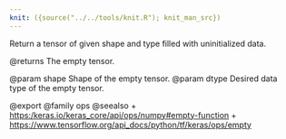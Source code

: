 ```yaml
---
knit: ({source("../../tools/knit.R"); knit_man_src})
---
```

Return a tensor of given shape and type filled with uninitialized data.

@returns
    The empty tensor.

@param shape Shape of the empty tensor.
@param dtype Desired data type of the empty tensor.

@export
@family ops
@seealso
+ <https:/keras.io/keras_core/api/ops/numpy#empty-function>
+ <https://www.tensorflow.org/api_docs/python/tf/keras/ops/empty>
